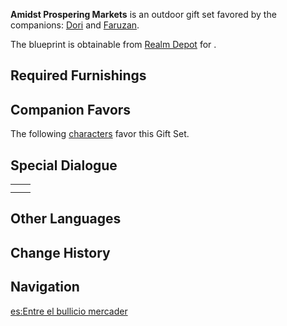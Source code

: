 {{Furnishing Infobox
|id             = 350066
|image          = Furnishing Set Amidst Prospering Markets Display.png
|category       = Outdoor Set
|subcategory    = Gift Set
|quality        = 4
|adeptal_energy = 670
|description    = An exquisitely-furnished mercantile district that pays homage to the layout of [[Sumeru City]]'s streets and its [[Grand Bazaar]]. Fresh fruits, delectable dishes, and all manner of lifestyle goods may be found at the stalls here. A few rounds around the area, and you will find a unique ambience one feels when stepping foot into a bustling market.<br />They say that the shops and stalls on either side of [[Sumeru]]'s streets have been modified according to specific rules that are the product of some [[Akademiya]] research, such that they can provide holistic service with the minimum possible management difficulty and acreage used.
|blueprint      = Realm Depot
}}
'''Amidst Prospering Markets''' is an outdoor gift set favored by the companions: [[Dori]] and [[Faruzan]].

The blueprint is obtainable from [[Realm Depot]] for {{Item|Realm Currency|24|x=240}}.

==Required Furnishings==
{{Recipe
|type = Gift Set
|yield = 0
|Brightwood Grocery Stall = 1
|Building Block of the City of Wisdom = 1
|The Eremites' Odyssey = 1
|Sweetness in Exchange = 1
|Sweetness in the Shade = 1
|Slanted Meandering Wood = 1
|Perennial Illumination = 2
|Delicacies of the City of Wisdom = 1
|Woven Fruition = 1
|Woven Depth = 1
|Brightwood Kebab Cart = 1
|sort = Brightwood Grocery Stall;Building Block of the City of Wisdom;The Eremites' Odyssey;Sweetness in Exchange;Sweetness in the Shade;Slanted Meandering Wood;Perennial Illumination;Delicacies of the City of Wisdom;Woven Fruition;Woven Depth;Brightwood Kebab Cart
}}

==Companion Favors==
The following [[characters]] favor this Gift Set.
{{Companion/Header}}
{{Companion
|character = Dori
|rewards = {{Card|Primogem|20}}{{Card|Guide to Ingenuity|2}}{{Card|Mora|20,000}}
}}
{{Companion
|character = Faruzan
|rewards = {{Card|Primogem|20}}{{Card|Guide to Admonition|2}}{{Card|Mora|20,000}}
}}
{{Companion/Footer}}

==Special Dialogue==
{{HousingCompanion|favorite}}
{| class="wikitable"
|-
|{{Card|Dori}}||{{Transclude|Dori/Companion|Amidst Prospering Markets}}
|-
|{{Card|Faruzan}}||{{Transclude|Faruzan/Companion|Amidst Prospering Markets}}
|}

==Other Languages==
{{Other Languages
|en      = Amidst Prospering Markets
|zhs     = 繁闹畅旺的市集
|zhs_rm  = Fánnào Chàngwàng de Shìjí
|zht     = 繁鬧暢旺的市集
|zht_rm  = Fánnào Chàngwàng de Shìjí
|zh_tl   = 
|ja      = 賑やか市場
|ja_rm   = Nigiyaka Ichiba
|ja_tl   = Lively Market
|ko      = 번화한 시장
|ko_rm   = Beonhwahan Sijang
|ko_tl   = Bustling Market
|es      = Entre el bullicio mercader
|es_tl   = Among the Bustle of Merchants
|fr      = Au milieu de marchés prospères
|fr_tl   = Amidst Prosperous Markets
|ru      = Шумный базар
|ru_tl   = Noisy Market
|th      = ตลาดอันคึกคักมีชีวิตชีวา
|th_rm   = 
|th_tl   = 
|vi      = Khu Chợ Náo Nhiệt
|vi_tl   = 
|de      = Inmitten florierender Märkte
|de_tl   = Amidst Prospering Markets
|id      = Di tengah Pasar yang Makmur
|id_tl   = In the Middle of a Prosperous Market
|pt      = Mercado Próspero
|pt_tl   = 
|tr      = Gelişen Piyasaların Arasında
|tr_tl   = 
|it      = Nel mezzo di mercati prosperi
|it_tl   = Amidst Prosperous Markets
}}

==Change History==
{{Change History|3.2}}

==Navigation==
{{Furnishing Navbox/Sets|type=gift}}

[[es:Entre el bullicio mercader]]